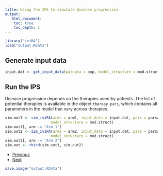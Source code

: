 ```yaml
---
title: Using the IPS to simulate disease progression
output: 
   html_document:
    toc: true
    toc_depth: 1
--- 
```


```r
library("iviRA")
load("output.RData")
```

## Generate input data
```r
input.dat <- get_input_data(patdata = pop, model_structure = mod.struct)
```

## Run the IPS
Disease progression depends on the therapies used by patients. The list of potential therapies is available in the object `therapy.pars`, which contains all parameters in the model that vary across therapies.

```r
sim.out1 <- sim_iviRA(arms = arm1, input_data = input.dat, pars = parsamp,
                     model_structure = mod.struct)
sim.out1[, arm := "Arm 1"]
sim.out2 <- sim_iviRA(arms = arm2, input_data = input.dat, pars = parsamp,
                     model_structure = mod.struct)
sim.out2[, arm := "Arm 2"]
sim.out <- rbind(sim.out1, sim.out2)
```


<div>
<ul class="pager">
  <li class="previous"><a href="04-parameters.html">Previous</a></li>
  <li class="next"><a href="06-cea.html">Next</a></li>
</ul>
</div>

```r
save.image("output.RData")
```